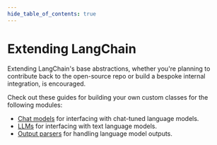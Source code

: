 ```yaml
---
hide_table_of_contents: true
---
```


# Extending LangChain

Extending LangChain's base abstractions, whether you're planning to contribute back to the open-source repo or build a bespoke internal integration, is encouraged.

Check out these guides for building your own custom classes for the following modules:

- [Chat models](/docs/modules/model_io/chat/custom_chat_model) for interfacing with chat-tuned language models.
- [LLMs](/docs/modules/model_io/llms/custom_llm) for interfacing with text language models.
- [Output parsers](/docs/modules/model_io/output_parsers/custom) for handling language model outputs.
